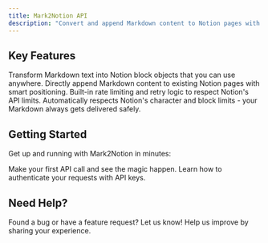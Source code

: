 ```yaml
---
title: Mark2Notion API
description: "Convert and append Markdown content to Notion pages with a simple API"
---
```


## Key Features

<CardGroup cols={2}>
  <Card
    title="Convert Markdown"
    icon="markdown"
    href="/api-reference/convert"
  >
    Transform Markdown text into Notion block objects that you can use anywhere.
  </Card>
  <Card
    title="Append to Pages"
    icon="plus"
    href="/api-reference/append"
  >
    Directly append Markdown content to existing Notion pages with smart positioning.
  </Card>
  <Card
    title="Rate Limiting"
    icon="gauge-high"
    href="/errors"
  >
    Built-in rate limiting and retry logic to respect Notion's API limits.
  </Card>
  <Card
    title="Smart Content Handling"
    icon="shield-check"
    href="/authentication"
  >
    Automatically respects Notion's character and block limits - your Markdown always gets delivered safely.
  </Card>
</CardGroup>

## Getting Started

Get up and running with Mark2Notion in minutes:

<CardGroup cols={2}>
  <Card
    title="Quick Start"
    icon="rocket"
    href="/quickstart"
  >
    Make your first API call and see the magic happen.
  </Card>
  <Card
    title="Authentication"
    icon="key"
    href="/authentication"
  >
    Learn how to authenticate your requests with API keys.
  </Card>
</CardGroup>

## Need Help?

<CardGroup cols={2}>
  <Card
    title="Report Issues"
    icon="bug"
    href="https://github.com/elitemaks/mark2notion-docs/issues"
  >
    Found a bug or have a feature request? Let us know!
  </Card>
  <Card
    title="Give Feedback"
    icon="message"
    href="/feedback"
  >
    Help us improve by sharing your experience.
  </Card>
</CardGroup>